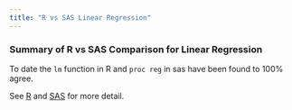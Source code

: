 ```yaml
---
title: "R vs SAS Linear Regression"
---
```


### Summary of R vs SAS Comparison for Linear Regression {.unnumbered}

To date the `lm` function in R and `proc reg` in sas have been found to 100% agree.

See [R](https://psiaims.github.io/CAMIS/R/linear-regression.html) and [SAS](https://psiaims.github.io/CAMIS/SAS/linear-regression.html) for more detail.
